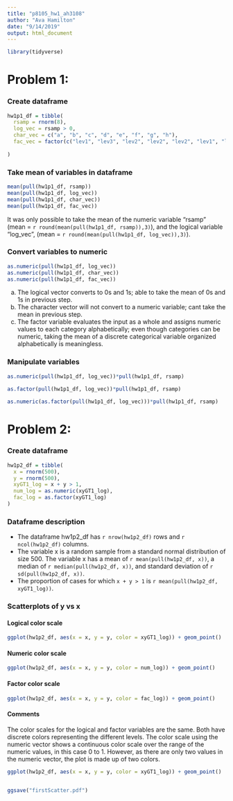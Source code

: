 ```yaml
---
title: "p8105_hw1_ah3108"
author: "Ava Hamilton"
date: "9/14/2019"
output: html_document
---
```



```r
library(tidyverse)
```

# Problem 1:

### Create dataframe
```r

hw1p1_df = tibble(
  rsamp = rnorm(8),
  log_vec = rsamp > 0,
  char_vec = c("a", "b", "c", "d", "e", "f", "g", "h"),
  fac_vec = factor(c("lev1", "lev3", "lev2", "lev2", "lev2", "lev1", "lev3", "lev3"))
  
)

```

### Take mean of variables in dataframe

```r

mean(pull(hw1p1_df, rsamp))
mean(pull(hw1p1_df, log_vec))
mean(pull(hw1p1_df, char_vec))
mean(pull(hw1p1_df, fac_vec))

```

It was only possible to take the mean of the numeric variable "rsamp" (mean = `r round(mean(pull(hw1p1_df, rsamp)),3)`), and the logical variable "log_vec", (mean = `r round(mean(pull(hw1p1_df, log_vec)),3)`).


### Convert variables to numeric

```r

as.numeric(pull(hw1p1_df, log_vec))
as.numeric(pull(hw1p1_df, char_vec))
as.numeric(pull(hw1p1_df, fac_vec))
```

a. The logical vector converts to 0s and 1s; able to take the mean of 0s and 1s in previous step.
b. The character vector will not convert to a numeric variable; cant take the mean in previous step.
c. The factor variable evaluates the input as a whole and assigns numeric values to each category alphabetically; even though categories can be numeric, taking the mean of a discrete categorical variable organized alphabetically is meaningless.



### Manipulate variables

```r
as.numeric(pull(hw1p1_df, log_vec))*pull(hw1p1_df, rsamp)

as.factor(pull(hw1p1_df, log_vec))*pull(hw1p1_df, rsamp)

as.numeric(as.factor(pull(hw1p1_df, log_vec)))*pull(hw1p1_df, rsamp)
```



# Problem 2:

### Create dataframe

```r

hw1p2_df = tibble(
  x = rnorm(500),
  y = rnorm(500),
  xyGT1_log = x + y > 1,
  num_log = as.numeric(xyGT1_log),
  fac_log = as.factor(xyGT1_log)
)
```

### Dataframe description

- The dataframe hw1p2_df has `r nrow(hw1p2_df)` rows and `r ncol(hw1p2_df)` columns. 
- The variable x is a random sample from a standard normal distribution of size 500. The variable x has a mean of `r mean(pull(hw1p2_df, x))`, a median of `r median(pull(hw1p2_df, x))`, and standard deviation of `r sd(pull(hw1p2_df, x))`.
- The proportion of cases for which `x + y > 1` is `r mean(pull(hw1p2_df, xyGT1_log))`.

### Scatterplots of y vs x

#### Logical color scale

```r

ggplot(hw1p2_df, aes(x = x, y = y, color = xyGT1_log)) + geom_point()


```

#### Numeric color scale
```r

ggplot(hw1p2_df, aes(x = x, y = y, color = num_log)) + geom_point()

```


#### Factor color scale
```r

ggplot(hw1p2_df, aes(x = x, y = y, color = fac_log)) + geom_point()

```

#### Comments

The color scales for the logical and factor variables are the same. Both have discrete colors representing the different levels. The color scale using the numeric vector shows a continuous color scale over the range of the numeric values, in this case 0 to 1. However, as there are only two values in the numeric vector, the plot is made up of two colors.


```r

ggplot(hw1p2_df, aes(x = x, y = y, color = xyGT1_log)) + geom_point()


ggsave("firstScatter.pdf")

```


